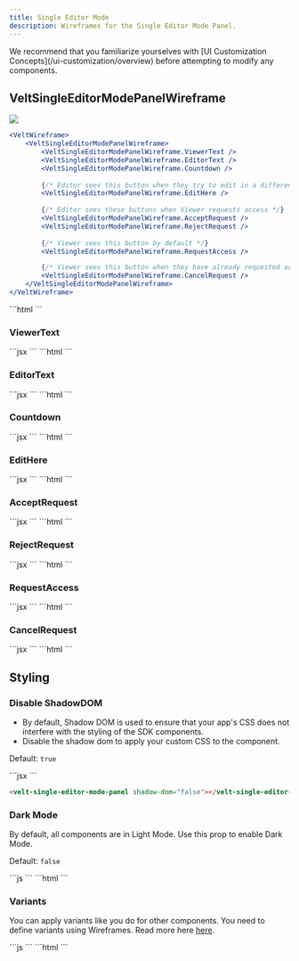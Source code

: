 ```yaml
---
title: Single Editor Mode
description: Wireframes for the Single Editor Mode Panel.
---
```

<Note>
We recommend that you familiarize yourselves with [UI Customization Concepts](/ui-customization/overview) before attempting to modify any components.
</Note>

## VeltSingleEditorModePanelWireframe
![](/images/customization/single-editor-mode/single-editor-mode-panel-overview.png)
<Tabs>
<Tab title="React / Next.js">
```jsx
<VeltWireframe>
    <VeltSingleEditorModePanelWireframe>
        <VeltSingleEditorModePanelWireframe.ViewerText />
        <VeltSingleEditorModePanelWireframe.EditorText />
        <VeltSingleEditorModePanelWireframe.Countdown />
        
        {/* Editor sees this button when they try to edit in a different tab */}
        <VeltSingleEditorModePanelWireframe.EditHere />
        
        {/* Editor sees these buttons when Viewer requests access */}
        <VeltSingleEditorModePanelWireframe.AcceptRequest />
        <VeltSingleEditorModePanelWireframe.RejectRequest />
        
        {/* Viewer sees this button by default */}
        <VeltSingleEditorModePanelWireframe.RequestAccess />

        {/* Viewer sees this button when they have already requested access */}
        <VeltSingleEditorModePanelWireframe.CancelRequest />
    </VeltSingleEditorModePanelWireframe>
</VeltWireframe>
```
</Tab>
<Tab title="Other Frameworks">
```html
<velt-wireframe style="display:none;">
    <velt-single-editor-mode-panel-wireframe>
        <velt-single-editor-mode-panel-viewer-text-wireframe></velt-single-editor-mode-panel-viewer-text-wireframe>
        <velt-single-editor-mode-panel-editor-text-wireframe></velt-single-editor-mode-panel-editor-text-wireframe>
        <velt-single-editor-mode-panel-countdown-wireframe></velt-single-editor-mode-panel-countdown-wireframe>

        <!-- Editor sees this button when they try to edit in a different tab -->
        <velt-single-editor-mode-panel-edit-here-wireframe></velt-single-editor-mode-panel-edit-here-wireframe>

        <!-- Editor sees these buttons when Viewer requests access -->
        <velt-single-editor-mode-panel-accept-request-wireframe></velt-single-editor-mode-panel-accept-request-wireframe>
        <velt-single-editor-mode-panel-reject-request-wireframe></velt-single-editor-mode-panel-reject-request-wireframe>

        <!-- Viewer sees these buttons by default -->
        <velt-single-editor-mode-panel-request-access-wireframe></velt-single-editor-mode-panel-request-access-wireframe>

        <!-- Viewer sees this button when they have already requested access -->
        <velt-single-editor-mode-panel-cancel-request-wireframe></velt-single-editor-mode-panel-cancel-request-wireframe>
    </velt-single-editor-mode-panel-wireframe>
</velt-wireframe>
```
</Tab>
</Tabs>

### ViewerText
<Tabs>
<Tab title="React / Next.js">
```jsx
<VeltWireframe>
    <VeltSingleEditorModePanelWireframe.ViewerText />
</VeltWireframe>
```
</Tab>
<Tab title="Other Frameworks">
```html
<velt-wireframe style="display:none;">
    <velt-single-editor-mode-panel-viewer-text-wireframe></velt-single-editor-mode-panel-viewer-text-wireframe>
</velt-wireframe>
```
</Tab>
</Tabs>

### EditorText
<Tabs>
<Tab title="React / Next.js">
```jsx
<VeltWireframe>
    <VeltSingleEditorModePanelWireframe.EditorText />
</VeltWireframe>
```
</Tab>
<Tab title="Other Frameworks">
```html
<velt-wireframe style="display:none;">
    <velt-single-editor-mode-panel-editor-text-wireframe></velt-single-editor-mode-panel-editor-text-wireframe>
</velt-wireframe>
```
</Tab>
</Tabs>

### Countdown
<Tabs>
<Tab title="React / Next.js">
```jsx
<VeltWireframe>
    <VeltSingleEditorModePanelWireframe.Countdown />
</VeltWireframe>
```
</Tab>
<Tab title="Other Frameworks">
```html
<velt-wireframe style="display:none;">
    <velt-single-editor-mode-panel-countdown-wireframe></velt-single-editor-mode-panel-countdown-wireframe>
</velt-wireframe>
```
</Tab>
</Tabs>

### EditHere
<Tabs>
<Tab title="React / Next.js">
```jsx
<VeltWireframe>
    <VeltSingleEditorModePanelWireframe.EditHere />
</VeltWireframe>
```
</Tab>
<Tab title="Other Frameworks">
```html
<velt-wireframe style="display:none;">
    <velt-single-editor-mode-panel-edit-here-wireframe></velt-single-editor-mode-panel-edit-here-wireframe>
</velt-wireframe>
```
</Tab>
</Tabs>

### AcceptRequest
<Tabs>
<Tab title="React / Next.js">
```jsx
<VeltWireframe>
    <VeltSingleEditorModePanelWireframe.AcceptRequest />
</VeltWireframe>
```
</Tab>
<Tab title="Other Frameworks">
```html
<velt-wireframe style="display:none;">
    <velt-single-editor-mode-panel-accept-request-wireframe></velt-single-editor-mode-panel-accept-request-wireframe>
</velt-wireframe>
```
</Tab>
</Tabs>

### RejectRequest
<Tabs>
<Tab title="React / Next.js">
```jsx
<VeltWireframe>
    <VeltSingleEditorModePanelWireframe.RejectRequest />
</VeltWireframe>
```
</Tab>
<Tab title="Other Frameworks">
```html
<velt-wireframe style="display:none;">
    <velt-single-editor-mode-panel-reject-request-wireframe></velt-single-editor-mode-panel-reject-request-wireframe>
</velt-wireframe>
```
</Tab>
</Tabs>

### RequestAccess
<Tabs>
<Tab title="React / Next.js">
```jsx
<VeltWireframe>
    <VeltSingleEditorModePanelWireframe.RequestAccess />
</VeltWireframe>
```
</Tab>
<Tab title="Other Frameworks">
```html
<velt-wireframe style="display:none;">
    <velt-single-editor-mode-panel-request-access-wireframe></velt-single-editor-mode-panel-request-access-wireframe>
</velt-wireframe>
```
</Tab>
</Tabs>

### CancelRequest
<Tabs>
<Tab title="React / Next.js">
```jsx
<VeltWireframe>
    <VeltSingleEditorModePanelWireframe.CancelRequest />
</VeltWireframe>
```
</Tab>
<Tab title="Other Frameworks">
```html
<velt-wireframe style="display:none;">
    <velt-single-editor-mode-panel-cancel-request-wireframe></velt-single-editor-mode-panel-cancel-request-wireframe>
</velt-wireframe>
```
</Tab>
</Tabs>

## Styling
### Disable ShadowDOM
- By default, Shadow DOM is used to ensure that your app's CSS does not interfere with the styling of the SDK components.
- Disable the shadow dom to apply your custom CSS to the component.

Default: `true`

<Tabs>

<Tab title="React / Next.js">
```jsx
<VeltSingleEditorModePanel shadowDom={false} />
```
</Tab>

<Tab title="Other Frameworks"> 

```html
<velt-single-editor-mode-panel shadow-dom="false"></velt-single-editor-mode-panel>
```
</Tab>
</Tabs>


### Dark Mode

By default, all components are in Light Mode. Use this prop to enable Dark Mode.

Default: `false`

<Tabs>
<Tab title="React / Next.js">
```js
<VeltSingleEditorModePanel darkMode={true} />
```

</Tab>

<Tab title="Other Frameworks">
```html
  <velt-single-editor-mode-panel dark-mode="true"></velt-single-editor-mode-panel>
```
</Tab>

</Tabs>

### Variants

You can apply variants like you do for other components. You need to define variants using Wireframes. Read more here [here](/ui-customization/layout#create-custom-variants).

<Tabs>
<Tab title="React / Next.js">
```js
<VeltSingleEditorModePanel variant="variant-name" />
```

</Tab>

<Tab title="Other Frameworks">
```html
  <velt-single-editor-mode-panel variant="variant-name"></velt-single-editor-mode-panel>
```
</Tab>

</Tabs>